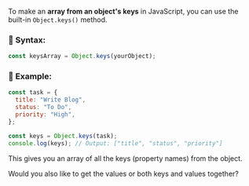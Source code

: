 To make an **array from an object's keys** in JavaScript, you can use the built-in `Object.keys()` method.

### 🔹 Syntax:

```js
const keysArray = Object.keys(yourObject);
```

### 🔹 Example:

```js
const task = {
  title: "Write Blog",
  status: "To Do",
  priority: "High",
};

const keys = Object.keys(task);
console.log(keys); // Output: ["title", "status", "priority"]
```

This gives you an array of all the keys (property names) from the object.

Would you also like to get the values or both keys and values together?
